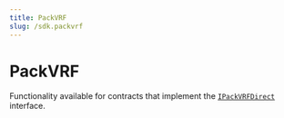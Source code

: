 ---
title: PackVRF
slug: /sdk.packvrf
---

# PackVRF

Functionality available for contracts that implement the
[`IPackVRFDirect`](/contracts/IPackVRFDirect) interface.
